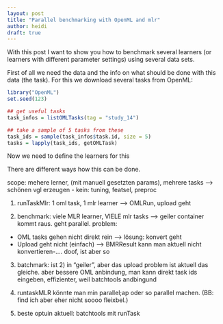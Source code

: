 ```yaml
---
layout: post
title: "Parallel benchmarking with OpenML and mlr"
author: heidi
draft: true
---
```


With this post I want to show you how to benchmark several learners 
(or learners with different parameter settings) using 
several data sets.

First of all we need the data and the info on what should be done with this
data (the task). For this we download several tasks from OpenML:

```r
library("OpenML")
set.seed(123)

## get useful tasks
task_infos = listOMLTasks(tag = "study_14")

## take a sample of 5 tasks from these
task_ids = sample(task_infos$task.id, size = 5)
tasks = lapply(task_ids, getOMLTask)
```

Now we need to define the learners for this 

There are different ways how this can be done. 


scope: mehere lerner, (mit manuell gesetzten params), mehrere tasks ---> schönen vgl erzeugen
- kein: tuning, featsel, preproc


1) runTaskMlr: 1 oml task, 1 mlr learner --> OMLRun, upload geht

2) benchmark: viele MLR learner, VIELE mlr tasks --> geiler container kommt raus.
geht parallel.
problem:
- OML tasks gehen nicht direkt rein
--> lösung: konvert geht
- Upload geht nicht (einfach)
--> BMRResult kann man aktuell nicht konvertieren-.... doof, ist aber so

3) batchmark:
ist 2) in "geiler", aber das upload problem ist aktuell das gleiche.
aber bessere OML anbindung, man kann direkt task ids eingeben, effizienter, weil batchtools andbingund

4) runtaskMLR könnte man min parallel;ap oder so parallel machen.
(BB: find ich aber eher nicht soooo fleixbel.)


5) beste optuin aktuell:
batchtools mit runTask 
